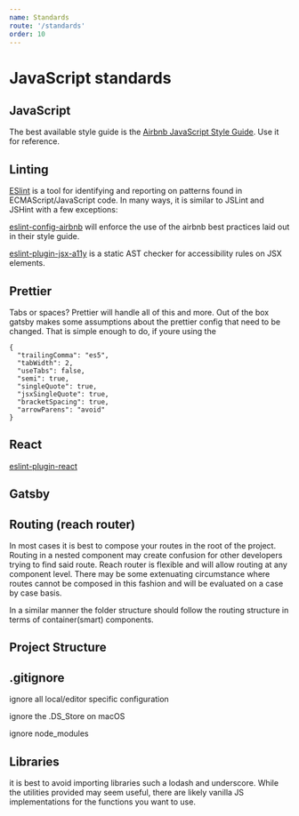 ```yaml
---
name: Standards
route: '/standards'
order: 10
---
```


# JavaScript standards

## JavaScript

The best available style guide is the [Airbnb JavaScript Style Guide](https://github.com/airbnb/javascript). Use it for reference.

## Linting

[ESlint](https://github.com/eslint/eslint) is a tool for identifying and reporting on patterns found in ECMAScript/JavaScript code. In many ways, it is similar to JSLint and JSHint with a few exceptions:

[eslint-config-airbnb](https://www.npmjs.com/package/eslint-config-airbnb) will enforce the use of the airbnb best practices laid out in their style guide.

[eslint-plugin-jsx-a11y](https://github.com/evcohen/eslint-plugin-jsx-a11y) is a static AST checker for accessibility rules on JSX elements.

## Prettier

Tabs or spaces? Prettier will handle all of this and more. Out of the box gatsby makes some assumptions about the prettier config that need to be changed. That is simple enough to do, if youre using the

```
{
  "trailingComma": "es5",
  "tabWidth": 2,
  "useTabs": false,
  "semi": true,
  "singleQuote": true,
  "jsxSingleQuote": true,
  "bracketSpacing": true,
  "arrowParens": "avoid"
}
```

## React

[eslint-plugin-react](https://github.com/airbnb/javascript/tree/master/react)

## Gatsby

## Routing (reach router)

In most cases it is best to compose your routes in the root of the project. Routing in a nested component may create confusion for other developers trying to find said route. Reach router is flexible and will allow routing at any component level. There may be some extenuating circumstance where routes cannot be composed in this fashion and will be evaluated on a case by case basis.

In a similar manner the folder structure should follow the routing structure in terms of container(smart) components.

## Project Structure

## .gitignore

ignore all local/editor specific configuration

ignore the .DS_Store on macOS

ignore node_modules

## Libraries

it is best to avoid importing libraries such a lodash and underscore. While the utilities provided may seem useful, there are likely vanilla JS implementations for the functions you want to use.
